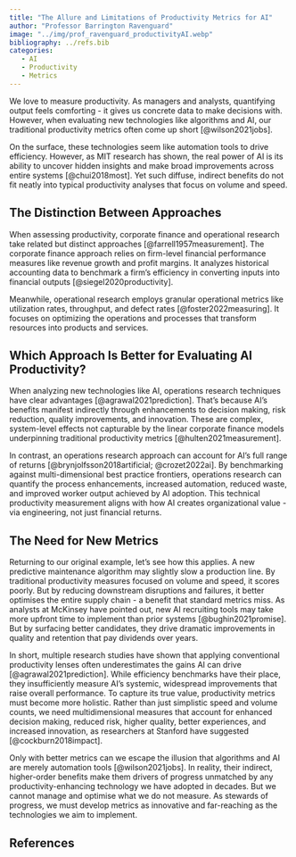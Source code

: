```yaml
---
title: "The Allure and Limitations of Productivity Metrics for AI"
author: "Professor Barrington Ravenguard"
image: "../img/prof_ravenguard_productivityAI.webp"
bibliography: ../refs.bib
categories: 
   - AI
   - Productivity
   - Metrics
---
```


We love to measure productivity. As managers and analysts, quantifying output feels comforting - it gives us concrete data to make decisions with. However, when evaluating new technologies like algorithms and AI, our traditional productivity metrics often come up short [@wilson2021jobs].

On the surface, these technologies seem like automation tools to drive efficiency. However, as MIT research has shown, the real power of AI is its ability to uncover hidden insights and make broad improvements across entire systems [@chui2018most]. Yet such diffuse, indirect benefits do not fit neatly into typical productivity analyses that focus on volume and speed.

## The Distinction Between Approaches

When assessing productivity, corporate finance and operational research take related but distinct approaches [@farrell1957measurement]. The corporate finance approach relies on firm-level financial performance measures like revenue growth and profit margins. It analyzes historical accounting data to benchmark a firm’s efficiency in converting inputs into financial outputs [@siegel2020productivity].

Meanwhile, operational research employs granular operational metrics like utilization rates, throughput, and defect rates [@foster2022measuring]. It focuses on optimizing the operations and processes that transform resources into products and services.

## Which Approach Is Better for Evaluating AI Productivity?

When analyzing new technologies like AI, operations research techniques have clear advantages [@agrawal2021prediction]. That's because AI's benefits manifest indirectly through enhancements to decision making, risk reduction, quality improvements, and innovation. These are complex, system-level effects not capturable by the linear corporate finance models underpinning traditional productivity metrics [@hulten2021measurement].

In contrast, an operations research approach can account for AI’s full range of returns [@brynjolfsson2018artificial; @crozet2022ai]. By benchmarking against multi-dimensional best practice frontiers, operations research can quantify the process enhancements, increased automation, reduced waste, and improved worker output achieved by AI adoption. This technical productivity measurement aligns with how AI creates organizational value - via engineering, not just financial returns.

## The Need for New Metrics

Returning to our original example, let’s see how this applies. A new predictive maintenance algorithm may slightly slow a production line. By traditional productivity measures focused on volume and speed, it scores poorly. But by reducing downstream disruptions and failures, it better optimises the entire supply chain - a benefit that standard metrics miss. As analysts at McKinsey have pointed out, new AI recruiting tools may take more upfront time to implement than prior systems [@bughin2021promise]. But by surfacing better candidates, they drive dramatic improvements in quality and retention that pay dividends over years.

In short, multiple research studies have shown that applying conventional productivity lenses often underestimates the gains AI can drive [@agrawal2021prediction]. While efficiency benchmarks have their place, they insufficiently measure AI's systemic, widespread improvements that raise overall performance. To capture its true value, productivity metrics must become more holistic. Rather than just simplistic speed and volume counts, we need multidimensional measures that account for enhanced decision making, reduced risk, higher quality, better experiences, and increased innovation, as researchers at Stanford have suggested [@cockburn2018impact].

Only with better metrics can we escape the illusion that algorithms and AI are merely automation tools [@wilson2021jobs]. In reality, their indirect, higher-order benefits make them drivers of progress unmatched by any productivity-enhancing technology we have adopted in decades. But we cannot manage and optimise what we do not measure. As stewards of progress, we must develop metrics as innovative and far-reaching as the technologies we aim to implement.

## References
